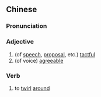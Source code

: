 {{also|宛转}}
==Chinese==
{{zh-forms|s=宛转}}

===Pronunciation===
{{zh-pron
|m=wǎnzhuǎn
|cat=a,v
}}

===Adjective===
{{zh-adj}}

# (of [[speech]], [[proposal]], etc.) [[tactful]]
# (of voice) [[agreeable]]

===Verb===
{{zh-verb}}

# to [[twirl]] [[around]]